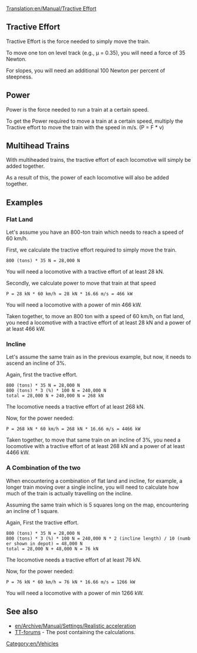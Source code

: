 [[Translation:en/Manual/Tractive Effort]]

== Tractive Effort ==

Tractive Effort is the force needed to simply move the train.

To move one ton on level track (e.g., µ = 0.35), you will need a force of 35 Newton.

For slopes, you will need an additional 100 Newton per percent of steepness.

== Power ==

Power is the force needed to run a train at a certain speed.

To get the Power required to move a train at a certain speed, multiply the Tractive effort to move the train with the speed in m/s. (P = F * v)

== Multihead Trains ==

With multiheaded trains, the tractive effort of each locomotive will simply be added together.

As a result of this, the power of each locomotive will also be added together.

== Examples ==
=== Flat Land ===
Let's assume you have an 800-ton train which needs to reach a speed of 60 km/h.

First, we calculate the tractive effort required to simply move the train.

 800 (tons) * 35 N = 28,000 N

You will need a locomotive with a tractive effort of at least 28 kN.

Secondly, we calculate power to move that train at that speed

 P = 28 kN * 60 km/h = 28 kN * 16.66 m/s = 466 kW

You will need a locomotive with a power of min 466 kW.

Taken together, to move an 800 ton with a speed of 60 km/h, on flat land, you need a locomotive with a tractive effort of at least 28 kN and a power of at least 466 kW.

=== Incline ===
Let's assume the same train as in the previous example, but now, it needs to ascend an incline of 3%.

Again, first the tractive effort.

 800 (tons) * 35 N = 28,000 N
 800 (tons) * 3 (%) * 100 N = 240,000 N
 total = 28,000 N + 240,000 N = 268 kN

The locomotive needs a tractive effort of at least 268 kN.

Now, for the power needed:

 P = 268 kN * 60 km/h = 268 kN * 16.66 m/s = 4466 kW

Taken together, to move that same train on an incline of 3%, you need a locomotive with a tractive effort of at least 268 kN and a power of at least 4466 kW.

=== A Combination of the two ===
When encountering a combination of flat land and incline, for example, a longer train moving over a single incline, you will need to calculate how much of the train is actually travelling on the incline.

Assuming the same train which is 5 squares long on the map, encountering an incline of 1 square.

Again, First the tractive effort.

 800 (tons) * 35 N = 28,000 N
 800 (tons) * 3 (%) * 100 N = 240,000 N * 2 (incline length) / 10 (number shown in depot) = 48,000 N
 total = 28,000 N + 48,000 N = 76 kN

The locomotive needs a tractive effort of at least 76 kN.

Now, for the power needed:

 P = 76 kN * 60 km/h = 76 kN * 16.66 m/s = 1266 kW

You will need a locomotive with a power of min 1266 kW.

== See also ==
* [[en/Archive/Manual/Settings/Realistic acceleration]]
* [http://www.tt-forums.net/viewtopic.php?p=751674#p751674 TT-forums] - The post containing the calculations.


[[Category:en/Vehicles]]